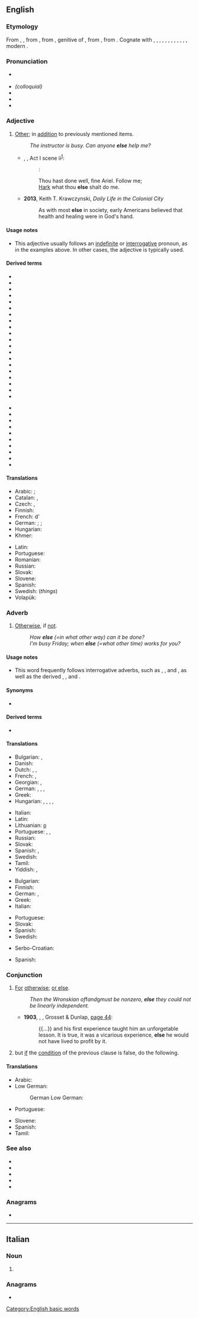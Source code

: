 {{also|Else|-else}}
==English==

===Etymology===
From {{inh|en|enm|ells}}, {{m|enm|elles}}, from {{inh|en|ang|elles||other, otherwise, different}}, from {{inh|en|gem-pro|*aljas||of another, of something else}}, genitive of {{m|gem-pro|*aljaz||other}}, from {{inh|en|ine-pro|*h₂élyos}}, from {{m|ine-pro|*h₂el-||other}}. Cognate with {{cog|ofs|elles||other}}, {{cog|goh|elles}}, {{m|goh|ellies||other}}, {{cog|da|eller||or}}, {{cog|da|ellers||otherwise}}, {{cog|sv|eljes}}, {{m|sv|eljest||or else, otherwise}}, {{cog|no|elles||else, otherwise}}, {{cog|got|𐌰𐌻𐌾𐌹𐍃||other}}, {{cog|la|alius||other, another}}, {{cog|grc|ἄλλος}}, {{grc-ark}} {{m|grc|αἶλος}}, modern {{cog|el|αλλιώς||otherwise, else}}.

===Pronunciation===
* {{a|RP|US}} {{IPA|en|/ɛls/}}
* ''(colloquial)'' {{IPA|en|/ɛlts/}}
* {{audio|en|en-us-else.ogg|Audio (US)}}
* {{audio|en|LL-Q1860 (eng)-Nattes à chat-else.wav|Audio}}
* {{rhymes|en|ɛls}}

===Adjective===
{{en-adj|-}}

# {{lb|en|postpositive|used only with indefinite or interrogative pronouns}} [[other|Other]]; in [[addition]] to previously mentioned items.
#: ''The instructor is busy. Can anyone '''else''' help me?''
#* {{circa|1610-11}} {{w|William Shakespeare}}, ''{{w|The Tempest}}'', Act I scene ii<sup>[http://www.opensourceshakespeare.org/views/plays/play_view.php?WorkID=tempest&Scope=entire&pleasewait=1&msg=pl]</sup>:
#*: {{smallcaps|Prospero}}:
#*: Thou hast done well, fine Ariel. Follow me;
#*: [[hark|Hark]] what thou '''else''' shalt do me.
#* '''2013''', Keith T. Krawczynski, ''Daily Life in the Colonial City''
#*: As with most '''else''' in society, early Americans believed that health and healing were in God's hand.

====Usage notes====
* This adjective usually follows an [[indefinite]] or [[interrogative]] pronoun, as in the examples above. In other cases, the adjective {{m|en|other}} is typically used.

====Derived terms====
{{rel-top|Terms derived from the adjective ''else''}}
* {{l|en|anybody else}}
* {{l|en|anyone else}}
* {{l|en|anyplace else}}
* {{l|en|anything else}}
* {{l|en|anywhere else}}
* {{l|en|elsehow}}
* {{l|en|elseness}}
* {{l|en|elseward}}
* {{l|en|elsewhat}}
* {{l|en|elsewhen}}
* {{l|en|elsewhence}}
* {{l|en|elsewhere}}
* {{l|en|elsewhither}}
* {{l|en|elsewho}}
* {{l|en|elsewhom}}
* {{l|en|elsewise}}
* {{l|en|everybody else}}
* {{l|en|everyone else}}
* {{l|en|everything else}}
* {{l|en|everywhere else}}
{{rel-mid}}
<!-- do not add "how else" here; "else" is an adverb in this expression-->
* {{l|en|most else}}
* {{l|en|much else}}
* {{l|en|nobody else}}
* {{l|en|nothing else}}
* {{l|en|nowhere else}}
* {{l|en|someone else}}
* {{l|en|something else}}
* {{l|en|somewhere else}}
* {{l|en|what else}}
* {{l|en|what else is new}}
<!-- do not add "when else" here; "else" is an adverb in these expressions-->
{{rel-bottom}}

====Translations====
{{trans-top|other}}
* Arabic: {{t|ar|غَيْر}}; {{t+|ar|آخَر}}
* Catalan: {{t+|ca|més}}, {{t+|ca|altre}}
* Czech: {{t+|cs|jiný}}, {{t+|cs|ostatní}}
* Finnish: {{t+|fi|muu}}
* French: d'{{t+|fr|autre}}
* German: {{q|following pronouns}} {{t+|de|anders}}; {{t+|de|sonst}}; {{q|otherwise}} {{t+|de|anderer}}
* Hungarian: {{t+|hu|más}}
* Khmer: {{t+|km|ទៀត|tr=tiet|sc=Khmr}}
{{trans-mid}}
* Latin: {{t+|la|alius}}
* Portuguese: {{t+|pt|mais}}
* Romanian: {{t-needed|ro}}
* Russian: {{t+|ru|ещё}}
* Slovak: {{t|sk|iný}}
* Slovene: {{t+|sl|drug}}
* Spanish: {{t+|es|más}}
* Swedish: {{t+|sv|annat}} (''things'')
* Volapük: {{t-needed|vo}}
{{trans-bottom}}

===Adverb===
{{en-adv|-}}

# {{lb|en|follows [[interrogative]] adverbs}} [[otherwise|Otherwise]], if [[not]].
#: ''How '''else''' (=in what other way) can it be done?''
#: ''I'm busy Friday; when '''else''' (=what other time) works for you?''

====Usage notes====
* {{sense|otherwise}} This word frequently follows interrogative adverbs, such as {{m|en|how}}, {{m|en|why}}, and {{m|en|when}}, as well as the derived {{m|en|however}}, {{m|en|whyever}}, and {{m|en|whenever}}.

====Synonyms====
* {{l|en|otherwise}}

====Derived terms====
* {{l|en|or else}}

====Translations====
{{trans-top|word that implies any result with the exception of the one being referred to}}
* Bulgarian: {{t+|bg|иначе}}, {{t|bg|освен това}}
* Danish: {{t|da|ellers}}
* Dutch: {{t|nl|zoniet}}, {{t+|nl|anders}}, {{t|nl|in het andere geval}}
* French: {{t+|fr|sinon}}, {{t+|fr|autrement}}
* Georgian: {{t|ka|სხვანაირად|sc=Geor}}, {{t|ka|სხვაგვარად|sc=Geor}}
* German: {{t+|de|sonst}}, {{t+|de|anders}}, {{t+|de|andernfalls}}, {{t+|de|ansonsten}}
* Greek: {{t+|el|αλλιώς}}
* Hungarian: {{q|of manner [all]}} {{t+|hu|máshogy}}, {{t|hu|máshogyan}}, {{t+|hu|másként}}, {{t+|hu|másképp}}, {{q|of time}} {{t+|hu|máskor}}
{{trans-mid}}
* Italian: {{t+|it|altro}}
* Latin: {{t|la|alioqui}}
* Lithuanian: [[o]] {{t+|lt|dar}}
* Portuguese: {{t+|pt|senão}}, {{t+|pt|em vez de}}, {{t+|pt|além disso}}
* Russian: {{t+|ru|ина́че}}
* Slovak: {{t|sk|inak}}
* Spanish: {{t+|es|más}}, {{t+|es|sino}}
* Swedish: {{t+|sv|annars}}
* Tamil: {{t+|ta|வேறு|sc=Taml}}
* Yiddish: {{t|yi|אַנישט}}, {{t|yi|אַניט}}
{{trans-bottom}}

{{trans-top|statement in computing that indicates the result of a conditional statement (if) evaluating as false}}
* Bulgarian: {{t+|bg|иначе}}
* Finnish: {{t+|fi|muuten}}
* German: {{t|de|else}}, {{t+|de|sonst}}
* Greek: {{t+|el|αλλιώς}}
* Italian: {{t+|it|altrimenti}}
{{trans-mid}}
* Portuguese: {{t+|pt|senão}}
* Slovak: {{t|sk|inak}}
* Spanish: {{t+|es|sino}}
* Swedish: {{t+|sv|annars}}
{{trans-bottom}}

{{checktrans-top}}
* Serbo-Croatian: {{t-check|sh|u suprotnom}}
{{trans-mid}}
* Spanish: {{t+check|es|sino}}
{{trans-bottom}}

===Conjunction===
{{en-con}}

# [[for|For]] [[otherwise]]; [[or else]].
#: ''Then the Wronskian of ''f'' and ''g'' must be nonzero, '''else''' they could not be linearly independent.''
#* '''1903''', {{w|Jack London}}, ''{{w|The Call of the Wild}}'', Grosset & Dunlap, [https://books.google.com/books?id=j0oYi3O_tvgC&pg=PA44&dq=else page 44]:
#*: {{...}} and his first experience taught him an unforgetable lesson. It is true, it was a vicarious experience, '''else''' he would not have lived to profit by it.
# {{lb|en|computing|in many programming languages and [[pseudocode]]}} but [[if]] the [[condition]] of the previous {{m|en|if}} clause is false, do the following.

====Translations====
{{trans-top|For otherwise; or else}}
* Arabic: {{t|ar|وَإِلَا|tr=wa-ʾilā}}
* Low German:
*: German Low German: {{t+|nds-de|süs}}
* Portuguese: {{t+|pt|senão}}
{{trans-mid}}
* Slovene: {{t|sl|sicer}}
* Spanish: {{t+|es|sino}}
* Tamil: {{t|ta|இல்லையெனில்|sc=Taml}}
{{trans-bottom}}

===See also===
* {{l|en|and}}
* {{l|en|if}}
* {{l|en|not}}
* {{l|en|or}}
* {{l|en|then}}

===Anagrams===
* {{anagrams|en|a=eels|EELS|ELEs|Slee|eels|lees|lese|seel|sele}}

[[Category:English basic words]]

----

==Italian==

===Noun===
{{head|it|noun plural form|g=f}}

# {{plural of|it|elsa}}

===Anagrams===
* {{l|it|lese}}